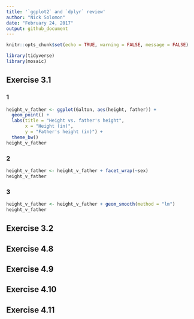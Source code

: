 ```yaml
---
title: '`ggplot2` and `dplyr` review'
author: "Nick Solomon"
date: "February 24, 2017"
output: github_document
---
```

```r
knitr::opts_chunk$set(echo = TRUE, warning = FALSE, message = FALSE)
```


```r
library(tidyverse)
library(mosaic)
```


## Exercise 3.1

### 1

```r
height_v_father <- ggplot(Galton, aes(height, father)) +
  geom_point() +
  labs(title = "Height vs. father's height", 
       x = "Height (in)", 
       y = "Father's height (in)") +
  theme_bw()
height_v_father
```

### 2

```r
height_v_father <- height_v_father + facet_wrap(~sex)
height_v_father
```

### 3

```r
height_v_father <- height_v_father + geom_smooth(method = "lm")
height_v_father
```


## Exercise 3.2

## Exercise 4.8

## Exercise 4.9

## Exercise 4.10

## Exercise 4.11
